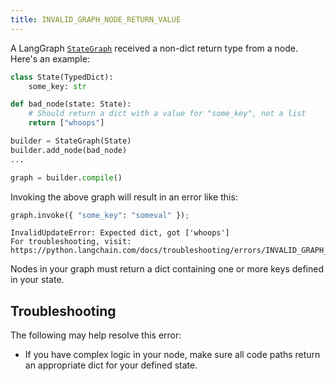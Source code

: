 ```yaml
---
title: INVALID_GRAPH_NODE_RETURN_VALUE
---
```




A LangGraph [`StateGraph`](https://langchain-ai.github.io/langgraph/reference/graphs/#langgraph.graph.state.StateGraph)
received a non-dict return type from a node. Here's an example:

```python
class State(TypedDict):
    some_key: str

def bad_node(state: State):
    # Should return a dict with a value for "some_key", not a list
    return ["whoops"]

builder = StateGraph(State)
builder.add_node(bad_node)
...

graph = builder.compile()
```

Invoking the above graph will result in an error like this:

```python
graph.invoke({ "some_key": "someval" });
```

```
InvalidUpdateError: Expected dict, got ['whoops']
For troubleshooting, visit: https://python.langchain.com/docs/troubleshooting/errors/INVALID_GRAPH_NODE_RETURN_VALUE
```

Nodes in your graph must return a dict containing one or more keys defined in your state.




## Troubleshooting

The following may help resolve this error:

* If you have complex logic in your node, make sure all code paths return an appropriate dict for your defined state.



